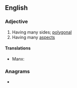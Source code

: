 ==English==

===Adjective===
{{en-adj|head=[[many]]-[[sided]]}}

# Having many sides; [[polygonal]]
# Having many [[aspect]]s

====Translations====
{{trans-top|having many sides}}
* Manx: {{t|gv|yl-heuagh}}
{{trans-mid}}
{{trans-bottom}}

===Anagrams===
* {{anagrams|en|dynamised}}